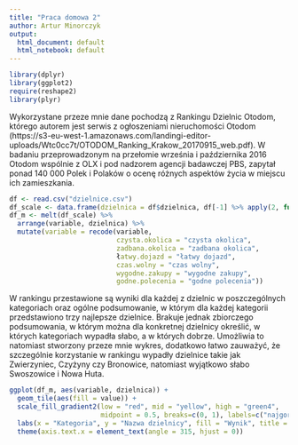 ```yaml
---
title: "Praca domowa 2"
author: Artur Minorczyk
output:
  html_document: default
  html_notebook: default
---
```


```r
library(dplyr)
library(ggplot2)
require(reshape2)
library(plyr)
```

Wykorzystane przeze mnie dane pochodzą z Rankingu Dzielnic Otodom, którego autorem jest serwis z ogłoszeniami nieruchomości Otodom (https://s3-eu-west-1.amazonaws.com/landingi-editor-uploads/Wtc0cc7t/OTODOM_Ranking_Krakow_20170915_web.pdf). W badaniu przeprowadzonym na przełomie września i października 2016 Otodom wspólnie z OLX i pod nadzorem agencji badawczej PBS, zapytał ponad 140 000 Polek i Polaków o ocenę różnych aspektów życia w miejscu ich zamieszkania.

```r
df <- read.csv("dzielnice.csv")
df_scale <- data.frame(dzielnica = df$dzielnica, df[-1] %>% apply(2, function(x) (x - min(x)) / diff(range(x))))
df_m <- melt(df_scale) %>%
  arrange(variable, dzielnica) %>% 
  mutate(variable = recode(variable, 
                           czysta.okolica = "czysta okolica",
                           zadbana.okolica = "zadbana okolica",
                           łatwy.dojazd = "łatwy dojazd",
                           czas.wolny = "czas wolny",
                           wygodne.zakupy = "wygodne zakupy",
                           godne.polecenia = "godne polecenia"))
```

W rankingu przestawione są wyniki dla każdej z dzielnic w poszczególnych kategoriach oraz ogólne podsumowanie, w którym dla każdej kategorii przedstawiono trzy najlepsze dzielnice. Brakuje jednak zbiorczego podsumowania, w którym można dla konkretnej dzielnicy określić, w których kategoriach wypadła słabo, a w których dobrze. Umożliwia to natomiast stworzony przeze mnie wykres, dodatkowo łatwo zauważyć, że szczególnie korzystanie w rankingu wypadły dzielnice takie jak Zwierzyniec, Czyżyny czy Bronowice, natomiast wyjątkowo słabo Swoszowice i Nowa Huta.

```r
ggplot(df_m, aes(variable, dzielnica)) +
  geom_tile(aes(fill = value)) +
  scale_fill_gradient2(low = "red", mid = "yellow", high = "green4", 
                       midpoint = 0.5, breaks=c(0, 1), labels=c("najgorszy", "najlepszy")) +
  labs(x = "Kategoria", y = "Nazwa dzielnicy", fill = "Wynik", title = "Ranking dzielnic Krakowa") +
  theme(axis.text.x = element_text(angle = 315, hjust = 0))
```
